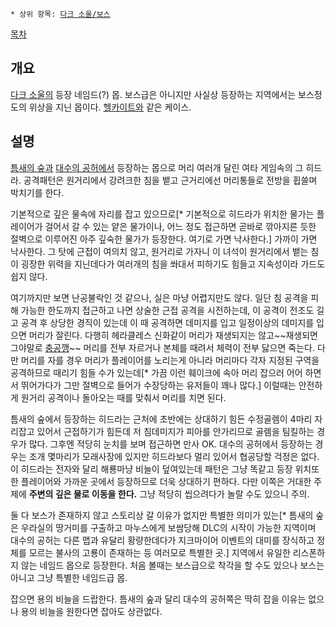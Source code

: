  * 상위 항목: [[다크 소울/보스]]

[[목차]]

== 개요 ==
[[다크 소울]]의 등장 네임드(?) 몹. 보스급은 아니지만 사실상 등장하는 지역에서는 보스정도의 위상을 지닌 몹이다. [[헬카이트]]와 같은 케이스.

== 설명 ==
[[틈새의 숲]]과 [[대수의 공허]]에서 등장하는 몹으로 머리 여러개 달린 여타 게임속의 그 히드라. 공격패턴은 원거리에서 강려크한 침을 뱉고 근거리에선 머리통들로 전방을 휩쓸며 박치기를 한다. 

기본적으로 깊은 물속에 자리를 잡고 있으므로[* 기본적으로 히드라가 위치한 물가는 플레이어가 걸어서 갈 수 있는 얕은 물가이나, 어느 정도 접근하면 곧바로 깎아지른 듯한 절벽으로 이루어진 아주 깊숙한 물가가 등장한다. 여기로 가면 낙사한다.] 가까이 가면 낙사한다. 그 탓에 근접이 여의치 않고, 원거리로 가자니 이 녀석이 원거리에서 뱉는 침이 굉장한 위력을 지닌데다가 여러개의 침을 쏴대서 피하기도 힘들고 지속성이라 가드도 쉽지 않다. 

여기까지만 보면 난공불락인 것 같으나, 실은 마냥 어렵지만도 않다. 일단 침 공격을 피해 가능한 한도까지 접근하고 나면 상술한 근접 공격을 시전하는데, 이 공격이 전조도 길고 공격 후 상당한 경직이 있는데 이 때 공격하면 데미지를 입고 일정이상의 데미지를 입으면 머리가 잘린다. 다행히 헤라클레스 신화같이 머리가 재생되지는 않고~~재생되면 그야말로 [[충공깽]]~~ 머리를 전부 자르거나 본체를 때려서 체력이 전부 닳으면 죽는다. 다만 머리를 자를 경우 머리가 플레이어를 노리는게 아니라 머리마다 각자 지정된 구역을 공격하므로 때리기 힘들 수가 있는데[* 가끔 이런 훼이크에 속아 머리 잡으러 어어 하면서 뛰어가다가 그만 절벽으로 들어가 수장당하는 유저들이 꽤나 많다.] 이럴때는 안전하게 원거리 공격이나 돌아오는 때를 맞춰서 머리를 치면 된다.

틈새의 숲에서 등장하는 히드라는 근처에 초반에는 상대하기 힘든 수정골렘이 4마리 자리잡고 있어서 근접하기가 힘든데 저 침데미지가 피아를 안가리므로 골렘을 팀킬하는 경우가 많다. 그후엔 적당히 눈치를 보며 접근하면 만사 OK. 대수의 공허에서 등장하는 경우는 조개 몇마리가 모래사장에 있지만 히드라보다 멀리 있어서 협공당할 걱정은 없다. 이 히드라는 전자와 달리 해룡마냥 비늘이 덮여있는데 패턴은 그냥 똑같고 등장 위치또한 플레이어와 가까운 곳에서 등장하므로 더욱 상대하기 편하다. 다만 이쪽은 거대한 주제에 '''주변의 깊은 물로 이동을 한다.''' 그냥 적당히 씹으려다가 놀랄 수도 있으니 주의.

둘 다 보스가 존재하지 않고 스토리상 갈 이유가 없지만 특별한 의미가 있는[* 틈새의 숲은 우라실의 땅거미를 구출하고 마누스에게 보쌈당해 DLC의 시작이 가능한 지역이며 대수의 공허는 다른 맵과 유달리 황량한데다가 지크마이어 이벤트의 대미를 장식하고 정체를 모르는 불사의 고룡이 존재하는 등 여러모로 특별한 곳.] 지역에서 유일한 리스폰하지 않는 네임드 몹으로 등장한다. 처음 볼때는 보스급으로 착각을 할 수도 있으나 보스는 아니고 그냥 특별한 네임드급 몹. 

잡으면 용의 비늘을 드랍한다. 틈새의 숲과 달리 대수의 공허쪽은 딱히 잡을 이유는 없으나 용의 비늘을 원한다면 잡아도 상관없다.

